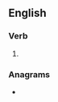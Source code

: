 ==English==

===Verb===
{{head|en|verb form}}

# {{en-past of|bargain}}

===Anagrams===
* {{l|en|gabardine}}